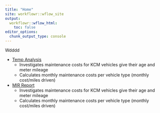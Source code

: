 ```yaml
---
title: "Home"
site: workflowr::wflow_site
output:
  workflowr::wflow_html:
    toc: false
editor_options:
  chunk_output_type: console
---
```


Wdddd

* [Temp Analysis](temp_analysis.html)
  + Investigates maintenance costs for KCM vehicles give their age and meter mileage
  + Calculates monthly maintenance costs per vehicle type (monthly cost/miles driven)

* [MIR Report](mir_report.html)
  + Investigates maintenance costs for KCM vehicles give their age and meter mileage
  + Calculates monthly maintenance costs per vehicle type (monthly cost/miles driven)
